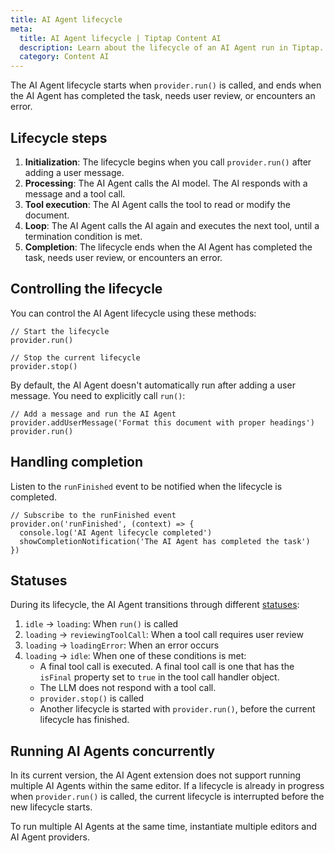 ```yaml
---
title: AI Agent lifecycle
meta:
  title: AI Agent lifecycle | Tiptap Content AI
  description: Learn about the lifecycle of an AI Agent run in Tiptap.
  category: Content AI
---
```


The AI Agent lifecycle starts when `provider.run()` is called, and ends when the AI Agent has completed the task, needs user review, or encounters an error.

## Lifecycle steps

1. **Initialization**: The lifecycle begins when you call `provider.run()` after adding a user message.
2. **Processing**: The AI Agent calls the AI model. The AI responds with a message and a tool call.
3. **Tool execution**: The AI Agent calls the tool to read or modify the document.
4. **Loop**: The AI Agent calls the AI again and executes the next tool, until a termination condition is met.
5. **Completion**: The lifecycle ends when the AI Agent has completed the task, needs user review, or encounters an error.

## Controlling the lifecycle

You can control the AI Agent lifecycle using these methods:

```tsx
// Start the lifecycle
provider.run()

// Stop the current lifecycle
provider.stop()
```

By default, the AI Agent doesn't automatically run after adding a user message. You need to explicitly call `run()`:

```tsx
// Add a message and run the AI Agent
provider.addUserMessage('Format this document with proper headings')
provider.run()
```

## Handling completion

Listen to the `runFinished` event to be notified when the lifecycle is completed.

```tsx
// Subscribe to the runFinished event
provider.on('runFinished', (context) => {
  console.log('AI Agent lifecycle completed')
  showCompletionNotification('The AI Agent has completed the task')
})
```

## Statuses

During its lifecycle, the AI Agent transitions through different [statuses](/content-ai/capabilities/agent/features/state#status):

1. `idle` → `loading`: When `run()` is called
2. `loading` → `reviewingToolCall`: When a tool call requires user review
3. `loading` → `loadingError`: When an error occurs
4. `loading` → `idle`: When one of these conditions is met:
   - A final tool call is executed. A final tool call is one that has the `isFinal` property set to `true` in the tool call handler object.
   - The LLM does not respond with a tool call.
   - `provider.stop()` is called
   - Another lifecycle is started with `provider.run()`, before the current lifecycle has finished.

## Running AI Agents concurrently

In its current version, the AI Agent extension does not support running multiple AI Agents within the same editor. If a lifecycle is already in progress when `provider.run()` is called, the current lifecycle is interrupted before the new lifecycle starts.

To run multiple AI Agents at the same time, instantiate multiple editors and AI Agent providers.
